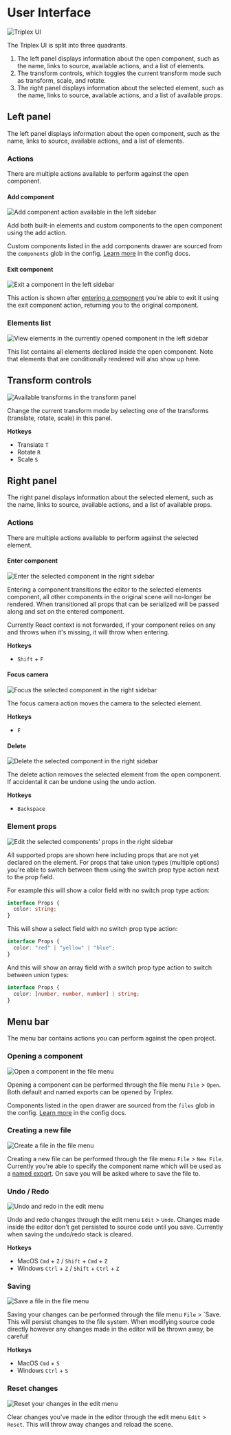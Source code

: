 # User Interface

![Triplex UI](/triplex-ui.png)

The Triplex UI is split into three quadrants.

1. The left panel displays information about the open component, such as the
   name, links to source, available actions, and a list of elements.
2. The transform controls, which toggles the current transform mode such as
   transform, scale, and rotate.
3. The right panel displays information about the selected element, such as the
   name, links to source, available actions, and a list of available props.

## Left panel

The left panel displays information about the open component, such as the name,
links to source, available actions, and a list of elements.

### Actions

There are multiple actions available to perform against the open component.

#### Add component

![Add component action available in the left sidebar](/add-component-action.png)

Add both built-in elements and custom components to the open component using the
add action.

Custom components listed in the add components drawer are sourced from the
`components` glob in the config. [Learn more](/docs/api-reference/config) in the
config docs.

#### Exit component

![Exit a component in the left sidebar](/exit-component-action.png)

This action is shown after
[entering a component](/docs/basic-features/selection#enter-component) you're
able to exit it using the exit component action, returning you to the original
component.

### Elements list

![View elements in the currently opened component in the left sidebar](/elements-list.png)

This list contains all elements declared inside the open component. Note that
elements that are conditionally rendered will also show up here.

## Transform controls

![Available transforms in the transform panel](/transform-controls.png)

Change the current transform mode by selecting one of the transforms (translate,
rotate, scale) in this panel.

**Hotkeys**

- Translate `T`
- Rotate `R`
- Scale `S`

## Right panel

The right panel displays information about the selected element, such as the
name, links to source, available actions, and a list of available props.

### Actions

There are multiple actions available to perform against the selected element.

#### Enter component

![Enter the selected component in the right sidebar](/enter-selected-action.png)

Entering a component transitions the editor to the selected elements component,
all other components in the original scene will no-longer be rendered. When
transitioned all props that can be serialized will be passed along and set on
the entered component.

Currently React context is not forwarded, if your component relies on any and
throws when it's missing, it will throw when entering.

**Hotkeys**

- `Shift` + `F`

#### Focus camera

![Focus the selected component in the right sidebar](/focus-selected-action.png)

The focus camera action moves the camera to the selected element.

**Hotkeys**

- `F`

#### Delete

![Delete the selected component in the right sidebar](/delete-selected-action.png)

The delete action removes the selected element from the open component. If
accidental it can be undone using the undo action.

**Hotkeys**

- `Backspace`

### Element props

![Edit the selected components' props in the right sidebar](/props-list.png)

All supported props are shown here including props that are not yet declared on
the element. For props that take union types (multiple options) you're able to
switch between them using the switch prop type action next to the prop field.

For example this will show a color field with no switch prop type action:

```ts
interface Props {
  color: string;
}
```

This will show a select field with no switch prop type action:

```ts
interface Props {
  color: "red" | "yellow" | "blue";
}
```

And this will show an array field with a switch prop type action to switch
between union types:

```ts
interface Props {
  color: [number, number, number] | string;
}
```

## Menu bar

The menu bar contains actions you can perform against the open project.

### Opening a component

![Open a component in the file menu](/open-action.png)

Opening a component can be performed through the file menu `File` > `Open`. Both
default and named exports can be opened by Triplex.

Components listed in the open drawer are sourced from the `files` glob in the
config. [Learn more](/docs/api-reference/config) in the config docs.

### Creating a new file

![Create a file in the file menu](/new-file-action.png)

Creating a new file can be performed through the file menu `File` > `New File`.
Currently you're able to specify the component name which will be used as a
[named export](https://developer.mozilla.org/en-US/docs/web/javascript/reference/statements/export#using_named_exports).
On save you will be asked where to save the file to.

### Undo / Redo

![Undo and redo in the edit menu](/undo-action.png)

Undo and redo changes through the edit menu `Edit` > `Undo`. Changes made inside
the editor don't get persisted to source code until you save. Currently when
saving the undo/redo stack is cleared.

**Hotkeys**

- MacOS `Cmd` + `Z` / `Shift` + `Cmd` + `Z`
- Windows `Ctrl` + `Z` / `Shift` + `Ctrl` + `Z`

### Saving

![Save a file in the file menu](/save-action.png)

Saving your changes can be performed through the file menu `File` > `Save. This
will persist changes to the file system. When modifying source code directly
however any changes made in the editor will be thrown away, be careful!

**Hotkeys**

- MacOS `Cmd` + `S`
- Windows `Ctrl` + `S`

### Reset changes

![Reset your changes in the edit menu](/reset-action.png)

Clear changes you've made in the editor through the edit menu `Edit` > `Reset`.
This will throw away changes and reload the scene.
